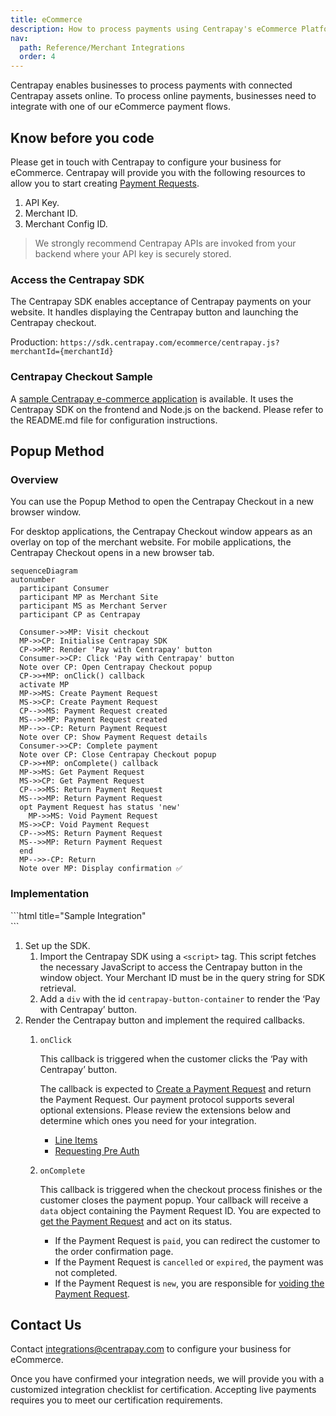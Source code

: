 ```yaml
---
title: eCommerce
description: How to process payments using Centrapay's eCommerce Platform.
nav:
  path: Reference/Merchant Integrations
  order: 4
---
```


Centrapay enables businesses to process payments with connected Centrapay assets online. To process online payments, businesses need to integrate with one of our eCommerce payment flows.

## Know before you code

Please get in touch with Centrapay to configure your business for eCommerce.
Centrapay will provide you with the following resources to allow you to start creating [Payment Requests](/api/payment-requests).

1. API Key.
2. Merchant ID.
3. Merchant Config ID.

> We strongly recommend Centrapay APIs are invoked from your backend where your API key is securely stored.

### Access the Centrapay SDK

The Centrapay SDK enables acceptance of Centrapay payments on your website.
It handles displaying the Centrapay button and launching the Centrapay checkout.

Production: `https://sdk.centrapay.com/ecommerce/centrapay.js?merchantId={merchantId}`

### Centrapay Checkout Sample

A [sample Centrapay e-commerce application](https://github.com/centrapay/centrapay-checkout-sample) is available.
It uses the Centrapay SDK on the frontend and Node.js on the backend.
Please refer to the README.md file for configuration instructions.

## Popup Method

### Overview

You can use the Popup Method to open the Centrapay Checkout in a new browser window.

For desktop applications, the Centrapay Checkout window appears as an overlay on top of the merchant website.
For mobile applications, the Centrapay Checkout opens in a new browser tab.

```mermaid
sequenceDiagram
autonumber
  participant Consumer
  participant MP as Merchant Site
  participant MS as Merchant Server
  participant CP as Centrapay

  Consumer->>MP: Visit checkout
  MP->>CP: Initialise Centrapay SDK
  CP->>MP: Render 'Pay with Centrapay' button
  Consumer->>CP: Click 'Pay with Centrapay' button
  Note over CP: Open Centrapay Checkout popup
  CP->>+MP: onClick() callback
  activate MP
  MP->>MS: Create Payment Request
  MS->>CP: Create Payment Request
  CP-->>MS: Payment Request created
  MS-->>MP: Payment Request created
  MP-->>-CP: Return Payment Request
  Note over CP: Show Payment Request details
  Consumer->>CP: Complete payment
  Note over CP: Close Centrapay Checkout popup
  CP->>+MP: onComplete() callback
  MP->>MS: Get Payment Request
  MS->>CP: Get Payment Request
  CP-->>MS: Return Payment Request
  MS-->>MP: Return Payment Request
  opt Payment Request has status 'new'
	MP->>MS: Void Payment Request
  MS->>CP: Void Payment Request
  CP-->>MS: Return Payment Request
  MS-->>MP: Return Payment Request
  end
  MP-->>-CP: Return
  Note over MP: Display confirmation ✅
```

### Implementation

<CodePanel>
```html title="Sample Integration"
<html>
	<head>
		<script src="https://sdk.centrapay.com/ecommerce/centrapay.js?merchantId={merchantId}"></script>
	</head>
	<body>
		<div id="centrapay-button-container"></div>
		<script type="text/javascript">
      window.centrapay({
        async onClick() {
          // Create Payment Request
          // Return Payment Request
        },
        async onComplete(data) {
          // Get Payment Request with data.paymentRequestId
          if (paymentRequest.status === 'new') {
            // Void Payment Request
          }
        }
      });
    </script>
	</body>
</html>
```
</CodePanel>

1. Set up the SDK.
    1. Import the Centrapay SDK using a `<script>` tag.
      This script fetches the necessary JavaScript to access the Centrapay button in the window object.
      Your Merchant ID must be in the query string for SDK retrieval.
    2. Add a `div` with the id `centrapay-button-container` to render the ‘Pay with Centrapay’ button.
2. Render the Centrapay button and implement the required callbacks.
    1. `onClick`

        This callback is triggered when the customer clicks the ‘Pay with Centrapay’ button.

        The callback is expected to [Create a Payment Request](/api/payment-requests/#create-a-payment-request) and return the Payment Request.
        Our payment protocol supports several optional extensions. Please review the extensions below and determine which ones you need for your integration.
        - [Line Items](https://docs.centrapay.com/guides/line-items)
        - [Requesting Pre Auth](https://docs.centrapay.com/guides/requesting-pre-auth)

    2. `onComplete`

        This callback is triggered when the checkout process finishes or the customer closes the payment popup.
        Your callback will receive a `data` object containing the Payment Request ID.
        You are expected to [get the Payment Request](/api/payment-requests/#get-a-payment-request) and act on its status.

        - If the Payment Request is `paid`, you can redirect the customer to the order confirmation page.
        - If the Payment Request is `cancelled` or `expired`, the payment was not completed.
        - If the Payment Request is `new`, you are responsible for [voiding the Payment Request](/api/payment-requests/#void-a-payment-request).


## Contact Us

Contact [integrations@centrapay.com](mailto:integrations@centrapay.com) to configure your business for eCommerce.

Once you have confirmed your integration needs, we will provide you with a customized integration checklist for certification.
Accepting live payments requires you to meet our certification requirements.
